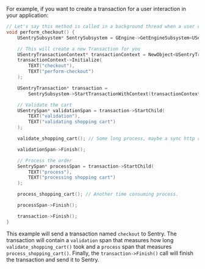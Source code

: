 For example, if you want to create a transaction for a user interaction in your application:

```cpp
// Let's say this method is called in a background thread when a user clicks on the checkout button.
void perform_checkout() {
    USentrySubsystem* SentrySubsystem = GEngine->GetEngineSubsystem<USentrySubsystem>();

    // This will create a new Transaction for you
    USentryTransactionContext* transactionContext = NewObject<USentryTransactionContext>();
    transactionContext->Initialize(
        TEXT("checkout"),
        TEXT("perform-checkout")
    );

    USentryTransaction* transaction =
        SentrySubsystem->StartTransactionWithContext(transactionContext);

    // Validate the cart
    USentrySpan* validationSpan = transaction->StartChild(
        TEXT("validation"),
        TEXT("validating shopping cart")
    );

    validate_shopping_cart(); // Some long process, maybe a sync http request.

    validationSpan->Finish();

    // Process the order
    SentrySpan* processSpan = transaction->StartChild(
        TEXT("process"),
        TEXT("processing shopping cart")
    );

    process_shopping_cart(); // Another time consuming process.

    processSpan->Finish();

    transaction->Finish();
}
```

This example will send a transaction named `checkout` to Sentry. The transaction will contain a `validation` span that measures how long `validate_shopping_cart()` took and a `process` span that measures `process_shopping_cart()`. Finally, the `transaction->Finish()` call will finish the transaction and send it to Sentry.
